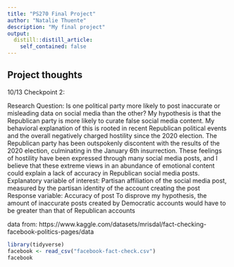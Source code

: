 ```yaml
---
title: "PS270 Final Project"
author: "Natalie Thuente"
description: "My final project"
output:
  distill::distill_article:
    self_contained: false
---
```



## Project thoughts

10/13 Checkpoint 2:

Research Question: Is one political party more likely to post inaccurate or misleading data on social media than the other?
My hypothesis is that the Republican party is more likely to curate false social media content. My behavioral explanation of this is rooted in recent Republican political events and the overall negatively charged hostility since the 2020 election. The Republican party has been outspokenly discontent with the results of the 2020 election, culminating in the January 6th insurrection. These feelings of hostility have been expressed through many social media posts, and I believe that these extreme views in an abundance of emotional content could explain a lack of accuracy in Republican social media posts.
Explanatory variable of interest: Partisan affiliation of the social media post, measured by the partisan identity of the account creating the post
Response variable: Accuracy of post
To disprove my hypothesis, the amount of inaccurate posts created by Democratic accounts would have to be greater than that of Republican accounts

data from: https://www.kaggle.com/datasets/mrisdal/fact-checking-facebook-politics-pages/data

```r
library(tidyverse)
facebook <- read_csv("facebook-fact-check.csv")
facebook
```

